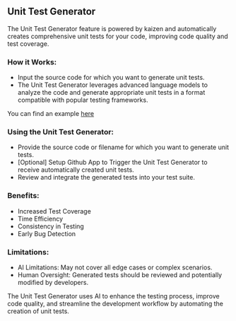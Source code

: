 ## Unit Test Generator

The Unit Test Generator feature is powered by kaizen and automatically creates comprehensive unit tests for your code, improving code quality and test coverage.

### How it Works:
- Input the source code for which you want to generate unit tests.
- The Unit Test Generator leverages advanced language models to analyze the code and generate appropriate unit tests in a format compatible with popular testing frameworks.

You can find an example [here](https://github.com/Cloud-Code-AI/kaizen/tree/main/examples/unittest/main.py)

### Using the Unit Test Generator:
- Provide the source code or filename for which you want to generate unit tests.
- [Optional] Setup Github App to Trigger the Unit Test Generator to receive automatically created unit tests.
- Review and integrate the generated tests into your test suite.

### Benefits:
- Increased Test Coverage
- Time Efficiency
- Consistency in Testing
- Early Bug Detection

### Limitations:
- AI Limitations: May not cover all edge cases or complex scenarios.
- Human Oversight: Generated tests should be reviewed and potentially modified by developers.

The Unit Test Generator uses AI to enhance the testing process, improve code quality, and streamline the development workflow by automating the creation of unit tests.